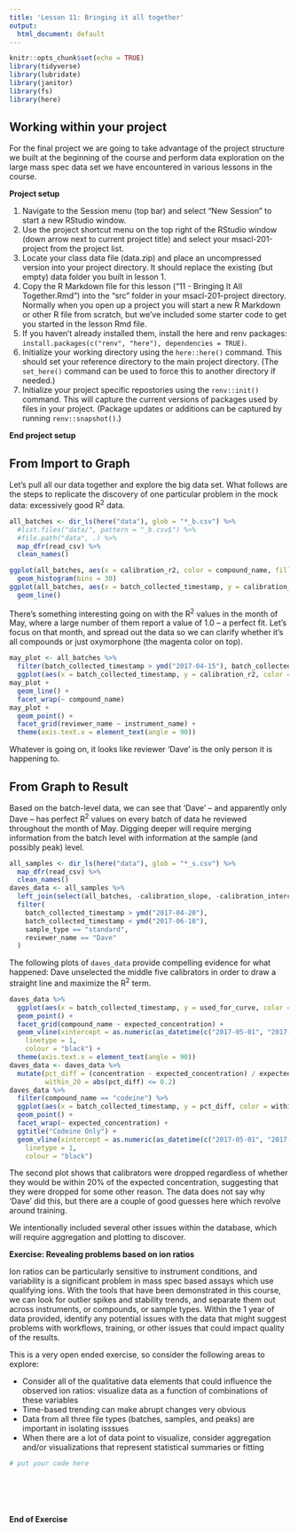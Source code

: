 ```yaml
---
title: 'Lesson 11: Bringing it all together'
output:
  html_document: default
---
```


```r
knitr::opts_chunk$set(echo = TRUE)
library(tidyverse)
library(lubridate)
library(janitor)
library(fs)
library(here)
```

## Working within your project

For the final project we are going to take advantage of the project structure we built at the beginning of the course and perform data exploration on the large mass spec data set we have encountered in various lessons in the course.

**Project setup**

1. Navigate to the Session menu (top bar) and select "New Session" to start a new RStudio window.
2. Use the project shortcut menu on the top right of the RStudio window (down arrow next to current project title) and select your msacl-201-project from the project list.
3. Locate your class data file (data.zip) and place an uncompressed version into your project directory. It should replace the existing (but empty) data folder you built in lesson 1.
4. Copy the R Markdown file for this lesson ("11 - Bringing It All Together.Rmd") into the "src" folder in your msacl-201-project directory. Normally when you open up a project you will start a new R Markdown or other R file from scratch, but we've included some starter code to get you started in the lesson Rmd file.
5. If you haven't already installed them, install the here and renv packages: `install.packages(c("renv", "here"), dependencies = TRUE)`.
6. Initialize your working directory using the `here::here()` command. This should set your reference directory to the main project directory. (The `set_here()` command can be used to force this to another directory if needed.)
7. Initialize your project specific repostories using the `renv::init()` command. This will capture the current versions of packages used by files in your project. (Package updates or additions can be captured by running `renv::snapshot()`.)

**End project setup**

## From Import to Graph

Let's pull all our data together and explore the big data set. What follows are the steps to replicate the discovery of one particular problem in the mock data: excessively good R^2^ data.

```r
all_batches <- dir_ls(here("data"), glob = "*_b.csv") %>%
  #list.files("data/", pattern = "_b.csv$") %>%
  #file.path("data", .) %>%
  map_dfr(read_csv) %>%
  clean_names()
```

```r
ggplot(all_batches, aes(x = calibration_r2, color = compound_name, fill = compound_name)) +
  geom_histogram(bins = 30)
ggplot(all_batches, aes(x = batch_collected_timestamp, y = calibration_r2, color = compound_name)) +
  geom_line()
```

There's something interesting going on with the R^2^ values in the month of May, where a large number of them report a value of 1.0 -- a perfect fit. Let's focus on that month, and spread out the data so we can clarify whether it's all compounds or just oxymorphone (the magenta color on top).

```r
may_plot <- all_batches %>%
  filter(batch_collected_timestamp > ymd("2017-04-15"), batch_collected_timestamp < ymd("2017-06-15")) %>%
  ggplot(aes(x = batch_collected_timestamp, y = calibration_r2, color = compound_name))
may_plot +
  geom_line() +
  facet_wrap(~ compound_name)
may_plot +
  geom_point() +
  facet_grid(reviewer_name ~ instrument_name) +
  theme(axis.text.x = element_text(angle = 90))
```

Whatever is going on, it looks like reviewer 'Dave' is the only person it is happening to. 

## From Graph to Result

Based on the batch-level data, we can see that 'Dave' -- and apparently only Dave -- has perfect R^2^ values on every batch of data he reviewed throughout the month of May. Digging deeper will require merging information from the batch level with information at the sample (and possibly peak) level. 

```r
all_samples <- dir_ls(here("data"), glob = "*_s.csv") %>%
  map_dfr(read_csv) %>%
  clean_names()
daves_data <- all_samples %>%
  left_join(select(all_batches, -calibration_slope, -calibration_intercept)) %>%
  filter(
    batch_collected_timestamp > ymd("2017-04-20"),
    batch_collected_timestamp < ymd("2017-06-10"),
    sample_type == "standard",
    reviewer_name == "Dave"
  )
```

The following plots of `daves_data` provide compelling evidence for what happened: Dave unselected the middle five calibrators in order to draw a straight line and maximize the R^2^ term.

```r
daves_data %>%
  ggplot(aes(x = batch_collected_timestamp, y = used_for_curve, color = compound_name)) +
  geom_point() +
  facet_grid(compound_name ~ expected_concentration) +
  geom_vline(xintercept = as.numeric(as_datetime(c("2017-05-01", "2017-06-01"))),
    linetype = 1,
    colour = "black") +
  theme(axis.text.x = element_text(angle = 90))
daves_data <- daves_data %>% 
  mutate(pct_diff = (concentration - expected_concentration) / expected_concentration,
         within_20 = abs(pct_diff) <= 0.2)
daves_data %>%
  filter(compound_name == "codeine") %>%
  ggplot(aes(x = batch_collected_timestamp, y = pct_diff, color = within_20)) +
  geom_point() +
  facet_wrap(~ expected_concentration) +
  ggtitle("Codeine Only") +
  geom_vline(xintercept = as.numeric(as_datetime(c("2017-05-01", "2017-06-01"))), 
    linetype = 1, 
    colour = "black")
```

The second plot shows that calibrators were dropped regardless of whether they would be within 20% of the expected concentration, suggesting that they were dropped for some other reason. The data does not say why 'Dave' did this, but there are a couple of good guesses here which revolve around training.

We intentionally included several other issues within the database, which will require aggregation and plotting to discover.

**Exercise: Revealing problems based on ion ratios**

Ion ratios can be particularly sensitive to instrument conditions, and variability is a significant problem in mass spec based assays which use qualifying ions. With the tools that have been demonstrated in this course, we can look for outlier spikes and stability trends, and separate them out across instruments, or compounds, or sample types. Within the 1 year of data provided, identify any potential issues with the data that might suggest problems with workflows, training, or other issues that could impact quality of the results.

This is a very open ended exercise, so consider the following areas to explore:

- Consider all of the qualitative data elements that could influence the observed ion ratios: visualize data as a function of combinations of these variables
- Time-based trending can make abrupt changes very obvious
- Data from all three file types (batches, samples, and peaks) are important in isolating isssues
- When there are a lot of data point to visualize, consider aggregation and/or visualizations that represent statistical summaries or fitting

```r

# put your code here







```


**End of Exercise**


